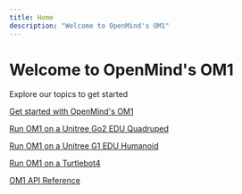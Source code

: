```yaml
---
title: Home
description: "Welcome to OpenMind's OM1" 
---
```


<div className="hero">
<h1 className="hero-header">Welcome to OpenMind's OM1</h1>
<p className="hero-p">Explore our topics to get started</p>
</div>

[Get started with OpenMind's OM1](https://github.com/OpenmindAGI/OM1/blob/main/docs/developing/0_introduction.mdx)

[Run OM1 on a Unitree Go2 EDU Quadruped](https://github.com/OpenmindAGI/OM1/blob/main/docs/robotics/unitree_go2_quadruped.mdx)

[Run OM1 on a Unitree G1 EDU Humanoid](https://github.com/OpenmindAGI/OM1/blob/main/docs/robotics/unitree_g1_humanoid.mdx)

[Run OM1 on a Turtlebot4](https://github.com/OpenmindAGI/OM1/blob/main/docs/robotics/turtlebot4_zenoh.mdx)
  
[OM1 API Reference](https://github.com/OpenmindAGI/OM1/blob/main/docs/api-reference/introduction.mdx)
